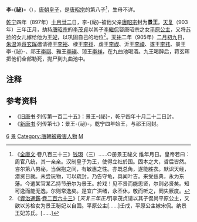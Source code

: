 '''李-{祕}-'''（{{bd|9世纪|？|905年||catIdx=L李}}），[[唐朝|唐朝]][[皇子|皇子]]，是[[唐昭宗|唐昭宗]]的第八子<ref>《[[全唐文|全唐文]]·卷八百三十三》[[钱珝|钱珝]]（三）……○册景王祕文 维年月日。皇帝若曰：周官八统，其一亲亲。汉制皇子为王，使得立社於国。固本之大，哲后皆然。咨尔第八男祕，当保抱之间，有敏惠之性。亦既总角，遂能胜衣。默识天经，潜资日就。未尝玩物，可以疏封。乃告守龟，具闻叶吉。来受兹典，永为东藩。今遣某官某乙持节册尔为景王。於戏！见不贤而能思贤，尔则必贤矣。知可逸而能无逸，尔则常逸矣。是宜广洪绪，永丕休，敬而听之，罔失厥度。</ref>，生母不详。

[[乾宁|乾宁]]四年（897年）[[十月廿二|十月廿二]]日，李-{祕}-被他父亲[[唐昭宗|唐昭宗]]封为'''景王'''。[[天复_(唐朝)|天复]]（903年）三年正月，劫持[[唐昭宗|唐昭宗]]的[[李茂貞|李茂貞]]以其子[[李繼侃|李繼侃]]娶唐昭宗之女[[平原公主_(唐昭宗之女)|平原公主]]，又将[[苏捡|苏捡]]的女儿嫁给他为[[王妃|王妃]]，以巩固自己的地位<ref>《[[資治通鑑|資治通鑑]]·[[s:資治通鑑/卷263|卷二百六十三]]》[''天复三年正月'']李茂贞请以其子侃尚平原公主，又欲以苏检女为景王秘妃以自固。平原公主[……]壬戌，平原公主嫁宋侃。纳景王妃苏氏。[……]</ref>。[[天祐_(唐朝)|天祐]]二年（905年）[[二月初九|二月初九]]日，[[朱温|朱温]]派[[蒋玄晖|蒋玄晖]]邀请德王[[李裕|李裕]]、棣王[[李祤|李祤]]、虔王[[李禊|李禊]]、沂王[[李禋|李禋]]、遂王[[李祎_(遂王)|李祎]]、景王李-{祕}-、祁王[[李祺_(祁王)|李祺]]、雅王[[李禛_(雅王)|李禛]]、琼王[[李祥_(瓊王)|李祥]]，在九曲池喝酒。九王喝醉后，蒋玄晖把他们全部勒死，抛尸到九曲池中。

== 注释 ==

{{Reflist}}

==参考资料==
*《[[旧唐书|旧唐书]]·列传第一百二十五》：景王-{祕}-，乾宁四年十月二十二日封。
*《[[新唐书|新唐书]]·列传第七》：景王-{祕}-，乾宁四年始王，与祁王同封。

[[Category:唐昭宗皇子|6]]
[[Category:唐朝宗室国王|景]]
[[Category:唐朝被殺害人物|Category:唐朝被殺害人物]]
[[Category:李姓|M]]